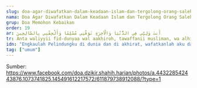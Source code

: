 ```yaml
---
slug: doa-agar-diwafatkan-dalam-keadaan-islam-dan-tergolong-orang-saleh-doa-nabi-yusuf
nama: Doa Agar Diwafatkan Dalam Keadaan Islam dan Tergolong Orang Saleh (Doa Nabi Yusuf)
grup: Doa Memohon Kebaikan
order: 19
ar: أَنتَ وَلِيِّي فِي الدُّنْيَا وَالْآخِرَةِ تَوَفَّنِي مُسْلِمًا وَأَلْحِقْنِي بِالصَّالِحِينَ
tr: Anta waliyyii fid-dunyaa wal aakhiroh, tawaffanii musliman, wa alhiqnii bish-shoolihiin.
idn: "Engkaulah Pelindungku di dunia dan di akhirat, wafatkanlah aku dalam keadaan Islam dan gabungkanlah aku dengan orang-orang yang saleh. (QS. Yusuf [12]: 101)."
tag: ["umum"]
---
```


Sumber: https://www.facebook.com/doa.dzikir.shahih.harian/photos/a.443228542443876.1073741825.145491612217572/611879738912088/?type=1
